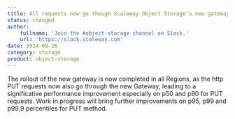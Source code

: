 ```yaml
---
title: All requests now go though Scaleway Object Storage’s new gateway for all Regions
status: changed
author:
    fullname: 'Join the #object-storage channel on Slack.'
    url: 'https://slack.scaleway.com'
date: 2024-09-26
category: storage
product: object-storage
---
```


The rollout of the new gateway is now completed in all Regions, as the http PUT requests now also go through the new Gateway, leading to a significative performance improvement especially on p50 and p90 for PUT requests. Work in progress will bring further improvements on p95, p99 and p99,9 percentiles for PUT method.

